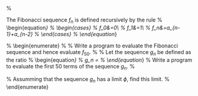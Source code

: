

% \item The Fibonacci sequence $f_n$ is defined recursively by the rule
%   \begin{equation*}
%     \begin{cases}
%       f_0&=0\\
%       f_1&=1\\
%       f_n&=a_{n-1}+a_{n-2}
%     \end{cases}
%   \end{equation*}

%   \begin{enumerate}
%   \item
%     Write a program to evaluate the Fibonacci sequence and hence evaluate $f_{50}$.
%   \item
%     Let the sequence $g_n$ be defined as the ratio
%     \begin{equation*}
%       g_n = \frac{f_{n+1}}{f_n}
%     \end{equation*}
%     Write a program to evaluate the first $50$ terms of the sequence $g_n$.
%   \item
%     Assumming that the sequence $g_n$ has a limit $\phi$, find this limit.
%   \end{enumerate}


